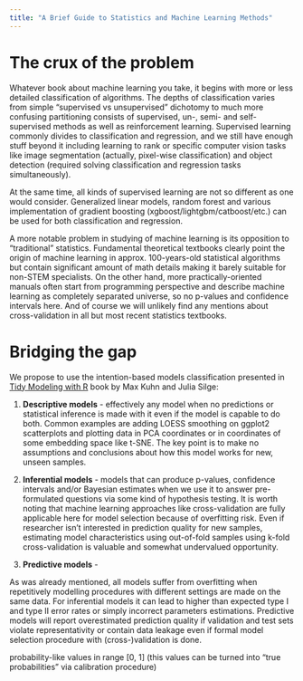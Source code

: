 ```yaml
---
title: "A Brief Guide to Statistics and Machine Learning Methods"
---
```


# The crux of the problem

Whatever book about machine learning you take, it begins with more or less detailed classification of algorithms. The depths of classification varies from simple "supervised vs unsupervised" dichotomy to much more confusing partitioning consists of supervised, un-, semi- and self-supervised methods as well as reinforcement learning. Supervised learning commonly divides to classification and regression, and we still have enough stuff beyond it including learning to rank or specific computer vision tasks like image segmentation (actually, pixel-wise classification) and object detection (required solving classification and regression tasks simultaneously).

At the same time, all kinds of supervised learning are not so different as one would consider. Generalized linear models, random forest and various implementation of gradient boosting (xgboost/lightgbm/catboost/etc.) can be used for both classification and regression.

A more notable problem in studying of machine learning is its opposition to "traditional" statistics. Fundamental theoretical textbooks clearly point the origin of machine learning in approx. 100-years-old statistical algorithms but contain significant amount of math details making it barely suitable for non-STEM specialists. On the other hand, more practically-oriented manuals often start from programming perspective and describe machine learning as completely separated universe, so no p-values and confidence intervals here. And of course we will unlikely find any mentions about cross-validation in all but most recent statistics textbooks.

# Bridging the gap

We propose to use the intention-based models classification presented in  [Tidy Modeling with R](https://www.tmwr.org/) book by Max Kuhn and Julia Silge:

1.  **Descriptive models** - effectively any model when no predictions or statistical inference is made with it even if the model is capable to do both. Common examples are adding LOESS smoothing on ggplot2 scatterplots and plotting data in PCA coordinates or in coordinates of some embedding space like t-SNE. The key point is to make no assumptions and conclusions about how this model works for new, unseen samples.

2.  **Inferential models** - models that can produce p-values, confidence intervals and/or Bayesian estimates when we use it to answer pre-formulated questions via some kind of hypothesis testing. It is worth noting that machine learning approaches like cross-validation are fully applicable here for model selection because of overfitting risk. Even if researcher isn't interested in prediction quality for new samples, estimating model characteristics using out-of-fold samples using k-fold cross-validation is valuable and somewhat undervalued opportunity.

3. **Predictive models** - 

As was already mentioned, all models suffer from overfitting when repetitively modelling procedures with different settings are made on the same data. For inferential models it can lead to higher than expected type I and type II error rates or simply incorrect parameters estimations. Predictive models will report overestimated prediction quality if validation and test sets violate representativity or contain data leakage even if formal model selection procedure with (cross-)validation is done.

probability-like values in range [0, 1] (this values can be turned into "true probabilities" via calibration procedure)
